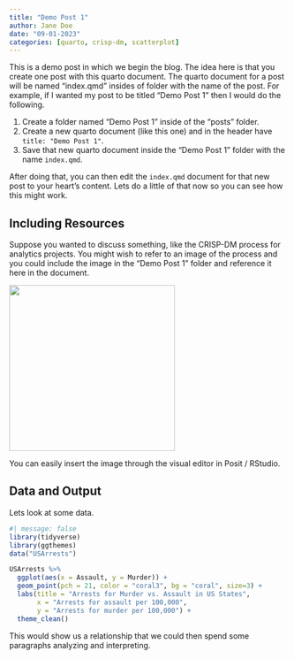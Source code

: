 ```yaml
---
title: "Demo Post 1"
author: Jane Doe
date: "09-01-2023"
categories: [quarto, crisp-dm, scatterplot]
---
```


This is a demo post in which we begin the blog. The idea here is that you create one post with this quarto document. The quarto document for a post will be named "index.qmd" insides of folder with the name of the post. For example, if I wanted my post to be titled "Demo Post 1" then I would do the following.

1.  Create a folder named "Demo Post 1" inside of the "posts" folder.
2.  Create a new quarto document (like this one) and in the header have `title: "Demo Post 1"`.
3.  Save that new quarto document inside the "Demo Post 1" folder with the name `index.qmd`.

After doing that, you can then edit the `index.qmd` document for that new post to your heart's content. Lets do a little of that now so you can see how this might work.

## Including Resources

Suppose you wanted to discuss something, like the CRISP-DM process for analytics projects. You might wish to refer to an image of the process and you could include the image in the "Demo Post 1" folder and reference it here in the document.

![](CRISP-DM.jpg){fig-align="center" width="300"}

You can easily insert the image through the visual editor in Posit / RStudio.

## Data and Output

Lets look at some data.

```r
#| message: false
library(tidyverse)
library(ggthemes)
data("USArrests")

USArrests %>%
  ggplot(aes(x = Assault, y = Murder)) +
  geom_point(pch = 21, color = "coral3", bg = "coral", size=3) +
  labs(title = "Arrests for Murder vs. Assault in US States",
       x = "Arrests for assault per 100,000",
       y = "Arrests for murder per 100,000") +
  theme_clean()
```

This would show us a relationship that we could then spend some paragraphs analyzing and interpreting.
